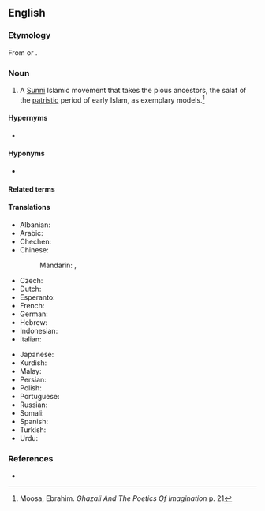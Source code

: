 ==English==

===Etymology===
From {{af|en|Salafi|-ism}} or {{af|en|salaf|-ism}}.

===Noun===
{{en-noun|-}}

# {{lb|en|Islam}} A [[Sunni]] Islamic movement that takes the pious ancestors, the salaf of the [[patristic]] period of early Islam, as exemplary models.<ref>Moosa, Ebrahim. ''Ghazali And The Poetics Of Imagination'' {{ISBN|0-8078-5612-6}} p. 21</ref>

====Hypernyms====
* {{l|en|Sunni Islam}}

====Hyponyms====
* {{l|en|Wahhabism}}

====Related terms====
{{rel3
|en|Salafi
|Salafist
|Salafiyya
}}

====Translations====
{{trans-top|a Sunni Islamic movement}}
* Albanian: {{t-needed|sq}}
* Arabic: {{t|ar|سَلَفِيَّة|f}}
* Chechen: {{t-needed|ce}}
* Chinese:
*: Mandarin: {{t|cmn|沙拉菲主義|sc=Hani}}, {{t|cmn|沙拉菲主义|tr=shālāfēizhǔyì|sc=Hani}}
* Czech: {{t|cs|salafismus|m}}
* Dutch: {{t+|nl|salafisme|n}}
* Esperanto: {{t|eo|salafismo}}
* French: {{t+|fr|salafisme|m}}
* German: {{t+|de|Salafismus|m}}
* Hebrew: {{t-needed|he}}
* Indonesian: {{t-needed|id}}
* Italian: {{t|it|salafismo|m}}
{{trans-mid}}
* Japanese: {{t|ja|サラフィズム|tr=sarafizumu|sc=Jpan}}
* Kurdish: {{t-needed|ku}}
* Malay: {{t-needed|ms}}
* Persian: {{t-needed|fa}}
* Polish: {{t|pl|salafizm|m}}
* Portuguese: {{t|pt|salafismo|m}}
* Russian: {{t+|ru|салафи́зм|m}}
* Somali: {{t-needed|so}}
* Spanish: {{t|es|salafismo|m}}
* Turkish: {{t|tr|Selefilik}}
* Urdu: {{t-needed|ur}}
{{trans-bottom}}

===References===
<references/>
* {{pedia}}